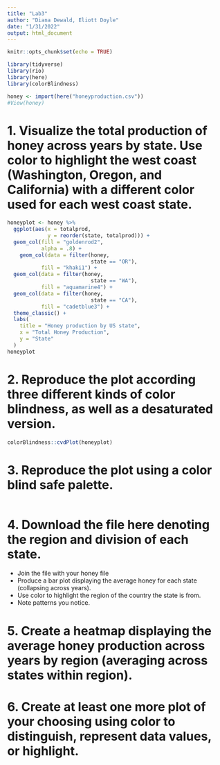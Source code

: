 ```yaml
---
title: "Lab3"
author: "Diana Dewald, Eliott Doyle"
date: "1/31/2022"
output: html_document
---
```



```r
knitr::opts_chunk$set(echo = TRUE)

library(tidyverse)
library(rio)
library(here)
library(colorBlindness)

honey <- import(here("honeyproduction.csv"))
#View(honey)
```

# 1. Visualize the total production of honey across years by state. Use color to highlight the west coast (Washington, Oregon, and California) with a different color used for each west coast state.

```r
honeyplot <- honey %>% 
  ggplot(aes(x = totalprod,
             y = reorder(state, totalprod))) +
  geom_col(fill = "goldenrod2",
           alpha = .8) +
    geom_col(data = filter(honey,
                           state == "OR"),
           fill = "khaki1") +
  geom_col(data = filter(honey,
                           state == "WA"),
           fill = "aquamarine4") +
  geom_col(data = filter(honey,
                           state == "CA"),
           fill = "cadetblue3") +
  theme_classic() +
  labs(
    title = "Honey production by US state",
    x = "Total Honey Production",
    y = "State"
  ) 
honeyplot
```

# 2. Reproduce the plot according three different kinds of color blindness, as well as a desaturated version.

```r
colorBlindness::cvdPlot(honeyplot)
```

# 3. Reproduce the plot using a color blind safe palette.

```r

```

# 4. Download the file here denoting the region and division of each state.
* Join the file with your honey file 
* Produce a bar plot displaying the average honey for each state (collapsing across years).
* Use color to highlight the region of the country the state is from.
* Note patterns you notice.

# 5. Create a heatmap displaying the average honey production across years by region (averaging across states within region).

# 6. Create at least one more plot of your choosing using color to distinguish, represent data values, or highlight.



